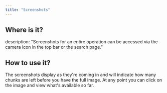 ```yaml
---
title: "Screenshots"
---
```


## Where is it?
description: "Screenshots for an entire operation can be accessed via the camera icon in the top bar or the search page."

## How to use it?

The screenshots display as they're coming in and will indicate how many chunks are left before you have the full image. At any point you can click on the image and view what's available so far.
